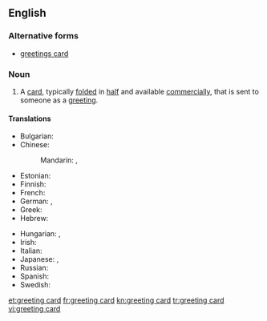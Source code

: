 ==English==

===Alternative forms===
* [[greetings card]]

===Noun===
{{en-noun}}

# A [[card]], typically [[fold]]ed in [[half]] and available [[commercially]], that is sent to someone as a [[greeting]]. {{translation only}}

====Translations====
{{trans-top|card sent as a greeting}}
* Bulgarian: {{t|bg|поздравителна картичка|f|tr=pozdravítelna kártička|sc=Cyrl}}
* Chinese:
*: Mandarin: {{t+|cmn|賀卡|sc=Hani}}, {{t|cmn|贺卡|tr=hèkǎ|sc=Hani}}
* Estonian: {{t+|et|õnnitluskaart}}
* Finnish: {{t|fi|onnittelukortti}}
* French: {{t+|fr|carte de vœux|f}}
* German: {{t|de|Glückwunschkarte|f}}, {{t|de|Grußkarte|f}}
* Greek: {{t|el|ευχετήρια κάρτα|f|tr=efchetíria kárta}}
* Hebrew: {{t+|he|כרטיס ברכה|sc=Hebr|tr=kartis bracha}}
{{trans-mid}}
* Hungarian: {{t|hu|üdvözlőlap}}, {{t|hu|üdvözlőkártya}}
* Irish: {{t|ga|cárta beannachta|m}}
* Italian: {{t|it|cartolina di auguri|f}}
* Japanese: {{t|ja|グリーティングカード|tr=gurītingukādo|sc=Jpan}}, {{t|ja|挨拶状|tr=aisatsu-jō|sc=Jpan}}
* Russian: {{t|ru|поздрави́тельная откры́тка|f|sc=Cyrl|tr=pozdravítelʹnaja otkrýtka}}
* Spanish: {{t|es|tarjeta de felicitación|f}}
* Swedish: {{t|sv|gratulationskort|n}}
{{trans-bottom}}

[[et:greeting card]]
[[fr:greeting card]]
[[kn:greeting card]]
[[tr:greeting card]]
[[vi:greeting card]]